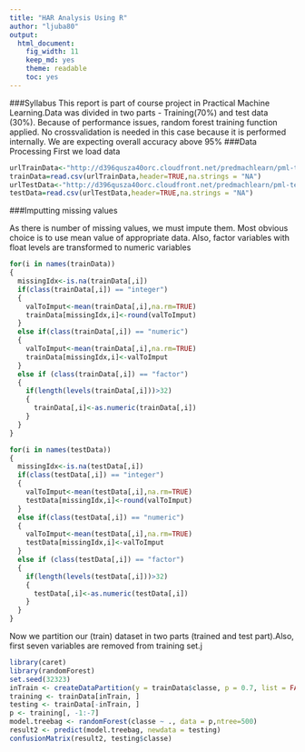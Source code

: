 ```yaml
---
title: "HAR Analysis Using R"
author: "ljuba80"
output:
  html_document:
    fig_width: 11
    keep_md: yes
    theme: readable
    toc: yes
---
```

###Syllabus
This report is part of course project in Practical Machine Learning.Data was divided in two parts - Training(70%) and test data (30%). Because of performance
issues, random forest training function applied. No crossvalidation is needed in 
this case because it is performed internally. We are expecting overall accuracy above 95%
###Data Processing
First we load data
```r
urlTrainData<-"http://d396qusza40orc.cloudfront.net/predmachlearn/pml-training.csv?accessType=DOWNLOAD"
trainData=read.csv(urlTrainData,header=TRUE,na.strings = "NA")
urlTestData<-"http://d396qusza40orc.cloudfront.net/predmachlearn/pml-testing.csv?accessType=DOWNLOAD"
testData=read.csv(urlTestData,header=TRUE,na.strings = "NA")
```


###Imputting missing values

As there is number of missing values, we must impute them. Most obvious choice is
to use mean value of appropriate data. Also, factor variables with float levels are transformed to numeric variables
```r
for(i in names(trainData))
{
  missingIdx<-is.na(trainData[,i]) 
  if(class(trainData[,i]) == "integer")
  {
    valToImput<-mean(trainData[,i],na.rm=TRUE)
    trainData[missingIdx,i]<-round(valToImput)
  }
  else if(class(trainData[,i]) == "numeric")
  {
    valToImput<-mean(trainData[,i],na.rm=TRUE)
    trainData[missingIdx,i]<-valToImput
  }
  else if (class(trainData[,i]) == "factor")
  {
    if(length(levels(trainData[,i]))>32)
    {
      trainData[,i]<-as.numeric(trainData[,i])
    }  
  }
}

for(i in names(testData))
{
  missingIdx<-is.na(testData[,i]) 
  if(class(testData[,i]) == "integer")
  {
    valToImput<-mean(testData[,i],na.rm=TRUE)
    testData[missingIdx,i]<-round(valToImput)
  }
  else if(class(testData[,i]) == "numeric")
  {
    valToImput<-mean(testData[,i],na.rm=TRUE)
    testData[missingIdx,i]<-valToImput
  }
  else if (class(testData[,i]) == "factor")
  {
    if(length(levels(testData[,i]))>32)
    {
      testData[,i]<-as.numeric(testData[,i])
    } 
  }  
}
```

Now we partition our (train) dataset in two parts (trained and test part).Also, first seven variables are removed from training set.j
```r
library(caret)
library(randomForest)
set.seed(32323)
inTrain <- createDataPartition(y = trainData$classe, p = 0.7, list = FALSE)
training <- trainData[inTrain, ]
testing <- trainData[-inTrain, ]
p <- training[, -1:-7]
model.treebag <- randomForest(classe ~ ., data = p,ntree=500)
result2 <- predict(model.treebag, newdata = testing)
confusionMatrix(result2, testing$classe)
```